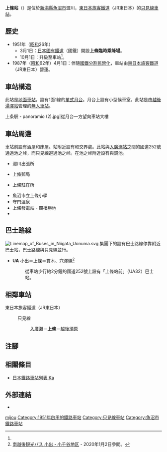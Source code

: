 {{NoteTA
|T=zh-hans:上条站 (新泻县);zh-hk:上條站 (新潟縣);zh-tw:上條車站 (新潟縣);
|1=zh-hans:上条站;zh-hk:上條站;zh-tw:上條車站;
}}
{{Infobox station
|公司色 = green
|站名 = 上條
|圖片 = KamijoSt.jpg
|圖片說明 = 車站大樓（2005年5月）
|日文原名 = 上条
|平假名 = かみじょう
|羅馬拼音 = Kamijō
|副站名 = 
|電報略號 = カウ
|所在地 = {{JPN}}[[新潟縣|新潟縣]][[魚沼市|魚沼市]]澀川
|座標 = {{coord|37|20|48.5|N|139|3|2.5|E|type:railwaystation_region:JP-24|display=inline,title}}
|車站構造 = [[地面車站|地面車站]]
|月台配置 = 1面1線
|啟用年月日 = 1951年（[[昭和|昭和]]26年）10月1日<ref name="kanpo1951-1013">[{{NDLDC|2963969/16}} 「日本國有鐵道公示第228號」『官報』1951年9月29日]（國立國會圖書館數碼化資料）</ref>*
|廢站年月日 = 
|乘客人數 = 
|上下車人次 = 
|統計年度 = 
|轉車 = 
|全寬備註 = [[無人車站|無人車站]]<br>* 在1951年（昭和26年）3月1日先行開設臨時乘降場。
|adjacent = {{Adjacent stations|system=東日本旅客鐵道|line=只見線|left=入廣瀨|right=越後須原|note-left=3.1km|note-mid=距離[[會津若松站|會津若松]]118.7km|note-right=4.4km}}
}}
'''上條站'''（{{jpn|j=上条駅|hg=かみじょうえき|rm=Kamijō eki|f=y}}）是位於[[新潟縣|新潟縣]][[魚沼市|魚沼市]]澀川，[[東日本旅客鐵道|東日本旅客鐵道]]（JR東日本）的[[只見線|只見線]][[鐵路車站|車站]]。

== 歷史 ==
* 1951年（[[昭和|昭和]]26年）
** 3月1日：[[日本國有鐵道|日本國有鐵道]]（國鐵）開設'''上條臨時乘降場'''。
** 10月1日：升級至車站<ref name="kanpo1951-1013"/>。
* 1987年（[[昭和|昭和]]62年）4月1日：伴隨[[國鐵分割民營化|國鐵分割民營化]]，車站由[[東日本旅客鐵道|東日本旅客鐵道]]（JR東日本）營運。

== 車站構造 ==
此站是[[地面車站|地面車站]]，設有1面1線的[[單式月台|單式月台]]。月台上設有小型候車室。此站是由[[越後湯澤站|越後湯澤站]]管理的[[無人車站|無人車站]]。

<gallery>
上条駅 - panoramio (2).jpg|從月台一方望向車站大樓
</gallery>

== 車站周邊 ==
車站前設有酒屋和床屋。站附近設有{{Translink|ja|国道252号|國道252號}}和{{Translink|ja|国道290号|國道290號}}交界處。此站與[[入廣瀨站|入廣瀨站]]之間的國道252號通過池之峠，而只見線避過池之峠。在池之峠附近設有{{Translink|ja|道の駅いりひろせ|道之驛入廣瀨}}與鏡池。
* {{Translink|ja|魚沼市消防本部}}澀川出張所
* 上條郵局
* {{Translink|ja|小出警察署|小出警署}}上條駐在所
* 魚沼市立上條小學
* 守門溫泉
* 上條發電站 - 觀櫻勝地
* {{Translink|ja|守門岳}}

== 巴士路線 ==
[[File:Linemap_of_Buses_in_Niigata_Uonuma.svg|thumb]]
{{Translink|ja|越後交通}}集團下的{{Translink|ja|南越後観光バス|南越後觀光巴士}}設有巴士路線停靠附近巴士站，巴士路線與只見線並行。

* '''UA''' 小出＝上條＝貫木、穴澤線<ref name="MEKK">[http://www.minamiechigo.co.jp/right-koide.html 南越後観光バス 小出・小千谷地区] {{Wayback|url=http://www.minamiechigo.co.jp/right-koide.html |date=20201110113222 }}{{ja icon}} - 2020年1月2日參閲。</ref>
*: 從車站步行約2分鐘的國道252號上設有「上條站前」（UA32）巴士站。

== 相鄰車站 ==
; 東日本旅客鐵道（JR東日本）
: {{Color|#008dd1|■}}只見線
:: [[入廣瀨站|入廣瀨]]－'''上條'''－[[越後須原站|越後須原]]

== 注腳 ==
{{Reflist}}
== 相關條目 ==
{{Commonscat}}
* [[日本鐵路車站列表_Ka|日本鐵路車站列表 Ka]]
== 外部連結 ==
* {{外部連結/JR東日本車站|filename=489|name=上條}}{{ja icon}}
{{只見線}}
{{DEFAULTSORT:Kamijo}}
[[Category:日本鐵路車站_Ka|mijou]]
[[Category:1951年啟用的鐵路車站|Category:1951年啟用的鐵路車站]]
[[Category:只見線車站|Category:只見線車站]]
[[Category:魚沼市鐵路車站|Category:魚沼市鐵路車站]]
